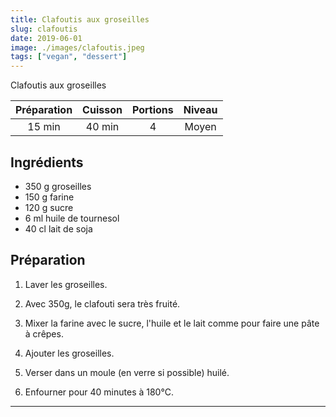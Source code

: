 ```yaml
---
title: Clafoutis aux groseilles
slug: clafoutis
date: 2019-06-01
image: ./images/clafoutis.jpeg
tags: ["vegan", "dessert"]
---
```


<StyledParagraph>Clafoutis aux groseilles</StyledParagraph>

| Préparation | Cuisson | Portions | Niveau |
| :-: | :-: | :-: | :-: |
| 15 min | 40 min | 4 | Moyen |

## Ingrédients
- <ListItem>350 g groseilles</ListItem>
- <ListItem>150 g farine</ListItem>
- <ListItem>120 g sucre</ListItem>
- <ListItem>6 ml huile de tournesol</ListItem>
- <ListItem>40 cl lait de soja</ListItem>

## Préparation

1. Laver les groseilles.

2. Avec 350g, le clafouti sera très fruité.

3. Mixer la farine avec le sucre, l'huile et le lait comme pour faire une pâte à crêpes.

4. Ajouter les groseilles.

5. Verser dans un moule (en verre si possible) huilé.

6. Enfourner pour 40 minutes à 180°C.

---
